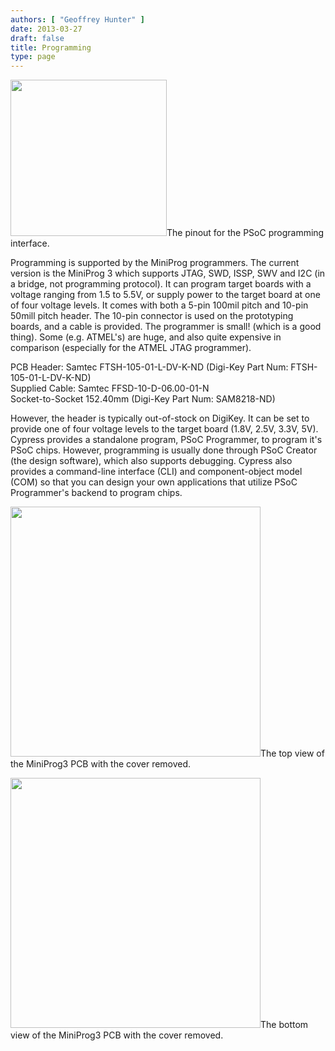 ```yaml
---
authors: [ "Geoffrey Hunter" ]
date: 2013-03-27
draft: false
title: Programming
type: page
---
```




<Image src={swd_programming_interface_for_psoc_5} width="250px">The pinout for the PSoC programming interface.</Image>

Programming is supported by the MiniProg programmers. The current version is the MiniProg 3 which supports JTAG, SWD, ISSP, SWV and I2C (in a bridge, not programming protocol). It can program target boards with a voltage ranging from 1.5 to 5.5V, or supply power to the target board at one of four voltage levels. It comes with both a 5-pin 100mil pitch and 10-pin 50mill pitch header. The 10-pin connector is used on the prototyping boards, and a cable is provided. The programmer is small! (which is a good thing). Some (e.g. ATMEL's) are huge, and also quite expensive in comparison (especially for the ATMEL JTAG programmer).

PCB Header: Samtec FTSH-105-01-L-DV-K-ND (Digi-Key Part Num: FTSH-105-01-L-DV-K-ND)  
Supplied Cable: Samtec FFSD-10-D-06.00-01-N  
Socket-to-Socket 152.40mm (Digi-Key Part Num: SAM8218-ND)

However, the header is typically out-of-stock on DigiKey. It can be set to provide one of four voltage levels to the target board (1.8V, 2.5V, 3.3V, 5V). Cypress provides a standalone program, PSoC Programmer, to program it's PSoC chips. However, programming is usually done through PSoC Creator (the design software), which also supports debugging. Cypress also provides a command-line interface (CLI) and component-object model (COM) so that you can design your own applications that utilize PSoC Programmer's backend to program chips.


<Image src={mini_prog_3_insides_top} width="400px">The top view of the MiniProg3 PCB with the cover removed.</Image>


<Image src={mini_prog_3_insides_bottom_0} width="400px">The bottom view of the MiniProg3 PCB with the cover removed.</Image>
